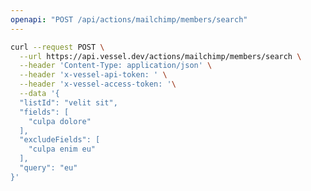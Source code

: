 ```yaml
---
openapi: "POST /api/actions/mailchimp/members/search"
---
```


<RequestExample>

```bash Request
curl --request POST \
  --url https://api.vessel.dev/actions/mailchimp/members/search \
  --header 'Content-Type: application/json' \
  --header 'x-vessel-api-token: ' \
  --header 'x-vessel-access-token: '\
  --data '{
  "listId": "velit sit",
  "fields": [
    "culpa dolore"
  ],
  "excludeFields": [
    "culpa enim eu"
  ],
  "query": "eu"
}'
```

</RequestExample>
